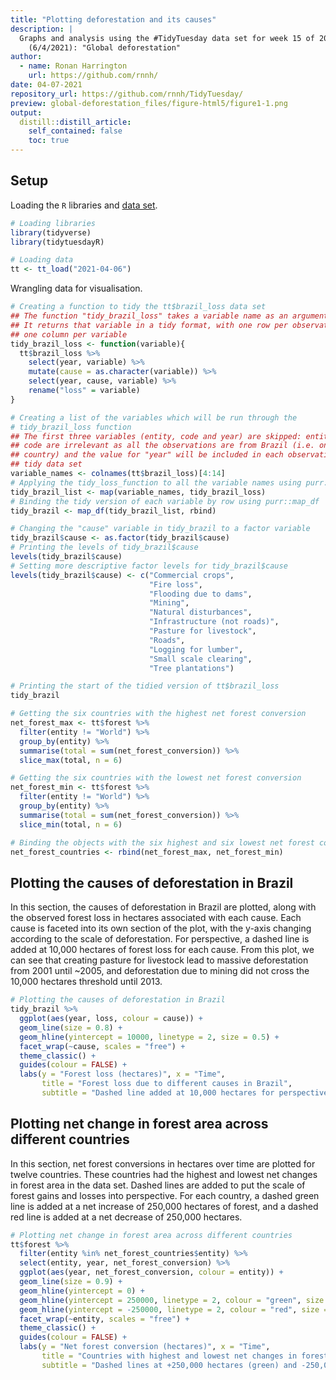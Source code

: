 ```yaml
---
title: "Plotting deforestation and its causes"
description: |
  Graphs and analysis using the #TidyTuesday data set for week 15 of 2021
    (6/4/2021): "Global deforestation"
author:
  - name: Ronan Harrington
    url: https://github.com/rnnh/
date: 04-07-2021
repository_url: https://github.com/rnnh/TidyTuesday/
preview: global-deforestation_files/figure-html5/figure1-1.png
output:
  distill::distill_article:
    self_contained: false
    toc: true
---
```


## Setup

Loading the `R` libraries and [data set](https://github.com/rfordatascience/tidytuesday/blob/master/data/2021/2021-04-06/readme.md).

```r
# Loading libraries
library(tidyverse)
library(tidytuesdayR)

# Loading data
tt <- tt_load("2021-04-06")
```

Wrangling data for visualisation.

```r
# Creating a function to tidy the tt$brazil_loss data set
## The function "tidy_brazil_loss" takes a variable name as an argument.
## It returns that variable in a tidy format, with one row per observation and
## one column per variable
tidy_brazil_loss <- function(variable){
  tt$brazil_loss %>% 
    select(year, variable) %>% 
    mutate(cause = as.character(variable)) %>% 
    select(year, cause, variable) %>%
    rename("loss" = variable)
}

# Creating a list of the variables which will be run through the
# tidy_brazil_loss function
## The first three variables (entity, code and year) are skipped: entity and
## code are irrelevant as all the observations are from Brazil (i.e. one
## country) and the value for "year" will be included in each observation in the
## tidy data set
variable_names <- colnames(tt$brazil_loss)[4:14]
# Applying the tidy_loss_function to all the variable names using purr::map
tidy_brazil_list <- map(variable_names, tidy_brazil_loss)
# Binding the tidy version of each variable by row using purr::map_df
tidy_brazil <- map_df(tidy_brazil_list, rbind)

# Changing the "cause" variable in tidy_brazil to a factor variable
tidy_brazil$cause <- as.factor(tidy_brazil$cause)
# Printing the levels of tidy_brazil$cause
levels(tidy_brazil$cause)
# Setting more descriptive factor levels for tidy_brazil$cause
levels(tidy_brazil$cause) <- c("Commercial crops",
                               "Fire loss",
                               "Flooding due to dams",
                               "Mining",
                               "Natural disturbances",
                               "Infrastructure (not roads)",
                               "Pasture for livestock",
                               "Roads",
                               "Logging for lumber",
                               "Small scale clearing",
                               "Tree plantations")

# Printing the start of the tidied version of tt$brazil_loss
tidy_brazil

# Getting the six countries with the highest net forest conversion
net_forest_max <- tt$forest %>% 
  filter(entity != "World") %>%
  group_by(entity) %>% 
  summarise(total = sum(net_forest_conversion)) %>%
  slice_max(total, n = 6)

# Getting the six countries with the lowest net forest conversion
net_forest_min <- tt$forest %>% 
  filter(entity != "World") %>%
  group_by(entity) %>% 
  summarise(total = sum(net_forest_conversion)) %>%
  slice_min(total, n = 6)

# Binding the objects with the six highest and six lowest net forest conversions
net_forest_countries <- rbind(net_forest_max, net_forest_min)
```

## Plotting the causes of deforestation in Brazil

In this section, the causes of deforestation in Brazil are plotted, along with
the observed forest loss in hectares associated with each cause. Each cause
is faceted into its own section of the plot, with the y-axis changing according
to the scale of deforestation. For perspective, a dashed line is added at
10,000 hectares of forest loss for each cause. From this plot, we can see that
creating pasture for livestock lead to massive deforestation from 2001 until
~2005, and deforestation due to mining did not cross the 10,000 hectares
threshold until 2013.

```r
# Plotting the causes of deforestation in Brazil
tidy_brazil %>%
  ggplot(aes(year, loss, colour = cause)) +
  geom_line(size = 0.8) +
  geom_hline(yintercept = 10000, linetype = 2, size = 0.5) +
  facet_wrap(~cause, scales = "free") +
  theme_classic() +
  guides(colour = FALSE) +
  labs(y = "Forest loss (hectares)", x = "Time",
       title = "Forest loss due to different causes in Brazil",
       subtitle = "Dashed line added at 10,000 hectares for perspective")
```

## Plotting net change in forest area across different countries

In this section, net forest conversions in hectares over time are plotted
for twelve countries. These countries had the highest and lowest net changes
in forest area in the data set. Dashed lines are added to put the scale of
forest gains and losses into perspective. For each country, a dashed green
line is added at a net increase of 250,000 hectares of forest, and a dashed
red line is added at a net decrease of 250,000 hectares.

```r
# Plotting net change in forest area across different countries
tt$forest %>%
  filter(entity %in% net_forest_countries$entity) %>%
  select(entity, year, net_forest_conversion) %>%
  ggplot(aes(year, net_forest_conversion, colour = entity)) +
  geom_line(size = 0.9) +
  geom_hline(yintercept = 0) +
  geom_hline(yintercept = 250000, linetype = 2, colour = "green", size = 0.4) +
  geom_hline(yintercept = -250000, linetype = 2, colour = "red", size = 0.4) +
  facet_wrap(~entity, scales = "free") +
  theme_classic() +
  guides(colour = FALSE) +
  labs(y = "Net forest conversion (hectares)", x = "Time",
       title = "Countries with highest and lowest net changes in forest area",
       subtitle = "Dashed lines at +250,000 hectares (green) and -250,000 hectares (red)")
```
